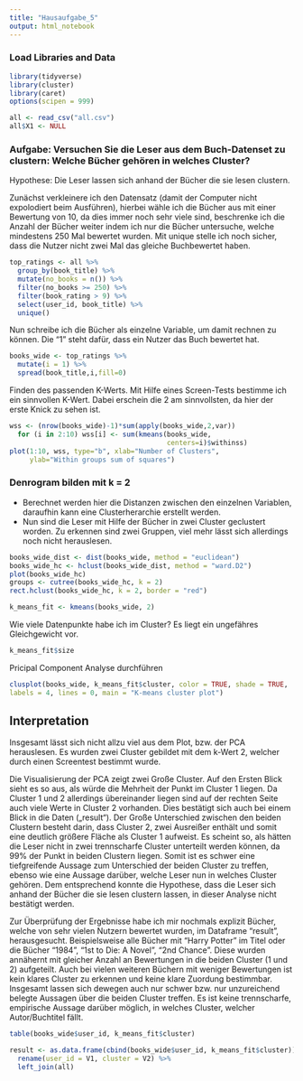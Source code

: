 ```yaml
---
title: "Hausaufgabe_5"
output: html_notebook
---
```

### Load Libraries and Data 
```r
library(tidyverse)
library(cluster)
library(caret)
options(scipen = 999)
```

```r
all <- read_csv("all.csv")
all$X1 <- NULL
```

### Aufgabe: Versuchen Sie die Leser aus dem Buch-Datenset zu clustern: Welche Bücher gehören in welches Cluster?
Hypothese: Die Leser lassen sich anhand der Bücher die sie lesen clustern.

Zunächst verkleinere ich den Datensatz (damit der Computer nicht expolodiert beim Ausführen), hierbei wähle ich die Bücher aus mit einer Bewertung von 10, da dies immer noch sehr viele sind, beschrenke ich die Anzahl der Bücher weiter indem ich nur die Bücher untersuche, welche mindestens 250 Mal bewertet wurden. Mit unique stelle ich noch sicher, dass die Nutzer nicht zwei Mal das gleiche Buchbewertet haben. 

```r
top_ratings <- all %>% 
  group_by(book_title) %>%
  mutate(no_books = n()) %>% 
  filter(no_books >= 250) %>%
  filter(book_rating > 9) %>%
  select(user_id, book_title) %>% 
  unique()
```

Nun schreibe ich die Bücher als einzelne Variable, um damit rechnen zu können. Die "1" steht dafür, dass ein Nutzer das Buch bewertet hat. 
```r
books_wide <- top_ratings %>% 
  mutate(i = 1) %>% 
  spread(book_title,i,fill=0)
```

Finden des passenden K-Werts. Mit Hilfe eines Screen-Tests bestimme ich ein sinnvollen K-Wert. Dabei erschein die 2 am sinnvollsten, da hier der erste Knick zu sehen ist.
```r
wss <- (nrow(books_wide)-1)*sum(apply(books_wide,2,var))
  for (i in 2:10) wss[i] <- sum(kmeans(books_wide,
                                       centers=i)$withinss)
plot(1:10, wss, type="b", xlab="Number of Clusters",
     ylab="Within groups sum of squares")
```

### Denrogram bilden mit k = 2

* Berechnet werden hier die Distanzen zwischen den einzelnen Variablen, daraufhin kann eine Clusterherarchie erstellt werden. 
* Nun sind die Leser mit Hilfe der Bücher in zwei Cluster geclustert worden. Zu erkennen sind zwei Gruppen, viel mehr lässt sich allerdings noch nicht herauslesen. 
```r
books_wide_dist <- dist(books_wide, method = "euclidean")
books_wide_hc <- hclust(books_wide_dist, method = "ward.D2")
plot(books_wide_hc)
groups <- cutree(books_wide_hc, k = 2)
rect.hclust(books_wide_hc, k = 2, border = "red")
```

```r
k_means_fit <- kmeans(books_wide, 2)
```

Wie viele Datenpunkte habe ich im Cluster? Es liegt ein ungefähres Gleichgewicht vor. 
```r
k_means_fit$size
```
Pricipal Component Analyse durchführen

```r
clusplot(books_wide, k_means_fit$cluster, color = TRUE, shade = TRUE,
labels = 4, lines = 0, main = "K-means cluster plot")
```
## Interpretation

Insgesamt lässt sich nicht allzu viel aus dem Plot, bzw. der PCA herauslesen. Es wurden zwei Cluster gebildet mit dem k-Wert 2, welcher durch einen Screentest bestimmt wurde. 

Die Visualisierung der PCA zeigt zwei Große Cluster. Auf den Ersten Blick sieht es so aus, als würde die Mehrheit der Punkt im Cluster 1 liegen. Da Cluster 1 und 2 allerdings übereinander liegen sind auf der rechten Seite auch viele Werte in Cluster 2 vorhanden. Dies bestätigt sich auch bei einem Blick in die Daten („result“). Der Große Unterschied zwischen den beiden Clustern besteht darin, dass Cluster 2, zwei Ausreißer enthält und somit eine deutlich größere Fläche als Cluster 1 aufweist. Es scheint so, als hätten die Leser nicht in zwei trennscharfe Cluster unterteilt werden können, da 99% der Punkt in beiden Clustern liegen. Somit ist es schwer eine tiefgreifende Aussage zum Unterschied der beiden Cluster zu treffen, ebenso wie eine Aussage darüber, welche Leser nun in welches Cluster gehören. Dem entsprechend konnte die Hypothese, dass die Leser sich anhand der Bücher die sie lesen clustern lassen, in dieser Analyse nicht bestätigt werden. 

Zur Überprüfung der Ergebnisse habe ich mir nochmals explizit Bücher, welche von sehr vielen Nutzern bewertet wurden, im Dataframe "result", herausgesucht. Beispielsweise alle Bücher mit "Harry Potter" im Titel oder die Bücher "1984", "1st to Die: A Novel", "2nd Chance". Diese wurden annähernt mit gleicher Anzahl an Bewertungen in die beiden Cluster (1 und 2) aufgeteilt. Auch bei vielen weiteren Büchern mit weniger Bewertungen ist kein klares Cluster zu erkennen und keine klare Zuordung bestimmbar. Insgesamt lassen sich dewegen auch nur schwer bzw. nur unzureichend belegte Aussagen über die beiden Cluster treffen. Es ist keine trennscharfe, empirische Aussage darüber möglich, in welches Cluster, welcher Autor/Buchtitel fällt.


```r
table(books_wide$user_id, k_means_fit$cluster)
```
```r
result <- as.data.frame(cbind(books_wide$user_id, k_means_fit$cluster)) %>% 
  rename(user_id = V1, cluster = V2) %>% 
  left_join(all)
``` 

